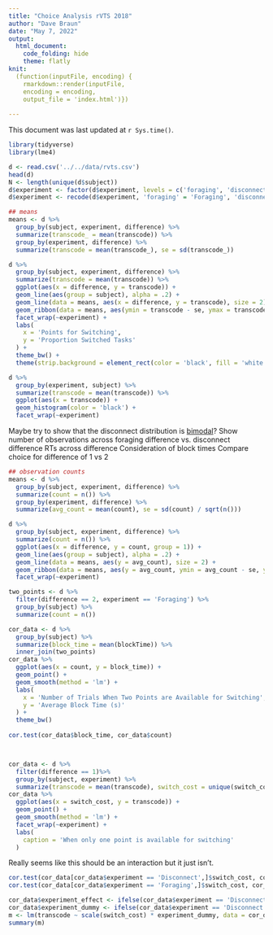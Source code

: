 ```yaml
---
title: "Choice Analysis rVTS 2018"
author: "Dave Braun"
date: "May 7, 2022"
output:
  html_document:
    code_folding: hide
    theme: flatly
knit:
  (function(inputFile, encoding) {
    rmarkdown::render(inputFile,
    encoding = encoding,
    output_file = 'index.html')})
  
---
```



This document was last updated at `r Sys.time()`.


```r
library(tidyverse)
library(lme4)

d <- read.csv('../../data/rvts.csv')
head(d)
N <- length(unique(d$subject))
d$experiment <- factor(d$experiment, levels = c('foraging', 'disconnect'))
d$experiment <- recode(d$experiment, 'foraging' = 'Foraging', 'disconnect' = 'Disconnect')
```


```r
## means 
means <- d %>% 
  group_by(subject, experiment, difference) %>% 
  summarize(transcode_ = mean(transcode)) %>% 
  group_by(experiment, difference) %>% 
  summarize(transcode = mean(transcode_), se = sd(transcode_))

d %>% 
  group_by(subject, experiment, difference) %>% 
  summarize(transcode = mean(transcode)) %>% 
  ggplot(aes(x = difference, y = transcode)) +
  geom_line(aes(group = subject), alpha = .2) + 
  geom_line(data = means, aes(x = difference, y = transcode), size = 2) + 
  geom_ribbon(data = means, aes(ymin = transcode - se, ymax = transcode + se), alpha = .5) + 
  facet_wrap(~experiment) + 
  labs(
    x = 'Points for Switching',
    y = 'Proportion Switched Tasks'
  ) + 
  theme_bw() + 
  theme(strip.background = element_rect(color = 'black', fill = 'white'))
```

```r
d %>% 
  group_by(experiment, subject) %>% 
  summarize(transcode = mean(transcode)) %>% 
  ggplot(aes(x = transcode)) + 
  geom_histogram(color = 'black') + 
  facet_wrap(~experiment)
```

Maybe try to show that the disconnect distribution is [bimodal](https://stats.stackexchange.com/questions/51062/test-for-bimodal-distribution)?
Show number of observations across foraging difference vs. disconnect difference
RTs across difference
Consideration of block times
Compare choice for difference of 1 vs 2

```r
## observation counts
means <- d %>% 
  group_by(subject, experiment, difference) %>% 
  summarize(count = n()) %>% 
  group_by(experiment, difference) %>% 
  summarize(avg_count = mean(count), se = sd(count) / sqrt(n()))

d %>% 
  group_by(subject, experiment, difference) %>% 
  summarize(count = n()) %>% 
  ggplot(aes(x = difference, y = count, group = 1)) + 
  geom_line(aes(group = subject), alpha = .2) + 
  geom_line(data = means, aes(y = avg_count), size = 2) + 
  geom_ribbon(data = means, aes(y = avg_count, ymin = avg_count - se, ymax = avg_count + se), alpha = .5) +
  facet_wrap(~experiment)
```

```r

two_points <- d %>% 
  filter(difference == 2, experiment == 'Foraging') %>% 
  group_by(subject) %>% 
  summarize(count = n()) 

cor_data <- d %>% 
  group_by(subject) %>% 
  summarize(block_time = mean(blockTime)) %>% 
  inner_join(two_points) 
cor_data %>% 
  ggplot(aes(x = count, y = block_time)) +
  geom_point() + 
  geom_smooth(method = 'lm') + 
  labs(
    x = 'Number of Trials When Two Points are Available for Switching',
    y = 'Average Block Time (s)'
  ) + 
  theme_bw()
    
cor.test(cor_data$block_time, cor_data$count)




```





```r
cor_data <- d %>% 
  filter(difference == 1)%>% 
  group_by(subject, experiment) %>% 
  summarize(transcode = mean(transcode), switch_cost = unique(switch_cost))
cor_data %>% 
  ggplot(aes(x = switch_cost, y = transcode)) + 
  geom_point() + 
  geom_smooth(method = 'lm') + 
  facet_wrap(~experiment) + 
  labs(
    caption = 'When only one point is available for switching'
  )
```

Really seems like this should be an interaction but it just isn't.

```r
cor.test(cor_data[cor_data$experiment == 'Disconnect',]$switch_cost, cor_data[cor_data$experiment == 'Disconnect',]$transcode)
cor.test(cor_data[cor_data$experiment == 'Foraging',]$switch_cost, cor_data[cor_data$experiment == 'Foraging',]$transcode)

cor_data$experiment_effect <- ifelse(cor_data$experiment == 'Disconnect', -.5, .5)
cor_data$experiment_dummy <- ifelse(cor_data$experiment == 'Disconnect', 1, 0)
m <- lm(transcode ~ scale(switch_cost) * experiment_dummy, data = cor_data)
summary(m)
```
















